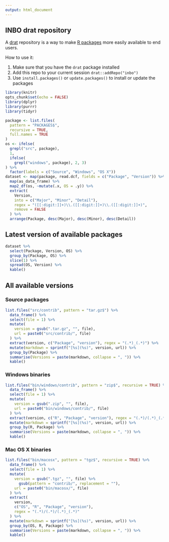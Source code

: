 ```yaml
---
output: html_document
---
```


## INBO drat repository

A [drat](http://dirk.eddelbuettel.com/code/drat.html) repository is a way to make [R packages](https://www.r-project.org) more easily available to end users.

How to use it:

1. Make sure that you have the `drat` package installed
1. Add this repo to your current session `drat::addRepo("inbo")`
1. Use `install.packages()` or `update.packages()` to install or update the packages

```r
library(knitr)
opts_chunk$set(echo = FALSE)
library(dplyr)
library(purrr)
library(tidyr)
```

```r
package <- list.files(
  pattern = "PACKAGES$",
  recursive = TRUE,
  full.names = TRUE
)
os <- ifelse(
  grepl("src", package),
  1,
  ifelse(
    grepl("windows", package), 2, 3)
) %>%
  factor(labels = c("Source", "Windows", "OS X"))
dataset <- map(package, read.dcf, fields = c("Package", "Version")) %>%
  map(as_data_frame) %>%
  map2_df(os, ~mutate(.x, OS = .y)) %>%
  extract(
    Version, 
    into = c("Major", "Minor", "Detail"), 
    regex = "([[:digit:]]+)\\.([[:digit:]]+)\\.([[:digit:]]+)",
    remove = FALSE
  ) %>%
  arrange(Package, desc(Major), desc(Minor), desc(Detail))
```

## Latest version of available packages

```r
dataset %>%
  select(Package, Version, OS) %>%
  group_by(Package, OS) %>%
  slice(1) %>%
  spread(OS, Version) %>%
  kable()
```

## All available versions

### Source packages

```r
list.files("src/contrib", pattern = "tar.gz$") %>%
  data_frame() %>%
  select(file = 1) %>%
  mutate(
    version = gsub(".tar.gz", "", file),
    url = paste0("src/contrib/", file)
  ) %>%
  extract(version, c("Package", "version"), regex = "(.*)_(.*)") %>%
  mutate(markdown = sprintf("[%s](%s)", version, url)) %>%
  group_by(Package) %>%
  summarise(Versions = paste(markdown, collapse = ", ")) %>%
  kable()
```

### Windows binaries

```r
list.files("bin/windows/contrib", pattern = "zip$", recursive = TRUE) %>%
  data_frame() %>%
  select(file = 1) %>%
  mutate(
    version = gsub(".zip", "", file),
    url = paste0("bin/windows/contrib/", file)
  ) %>%
  extract(version, c("R", "Package", "version"), regex = "(.*)/(.*)_(.*)") %>%
  mutate(markdown = sprintf("[%s](%s)", version, url)) %>%
  group_by(R, Package) %>%
  summarise(Versions = paste(markdown, collapse = ", ")) %>%
  kable()
```

### Mac OS X binaries

```r
list.files("bin/macosx", pattern = "tgz$", recursive = TRUE) %>%
  data_frame() %>%
  select(file = 1) %>%
  mutate(
    version = gsub(".tgz", "", file) %>%
      gsub(pattern = "contrib/", replacement = ""),
    url = paste0("bin/macosx/", file)
  ) %>%
  extract(
    version, 
    c("OS", "R", "Package", "version"), 
    regex = "(.*)/(.*)/(.*)_(.*)"
  ) %>%
  mutate(markdown = sprintf("[%s](%s)", version, url)) %>%
  group_by(OS, R, Package) %>%
  summarise(Versions = paste(markdown, collapse = ", ")) %>%
  kable()
```
